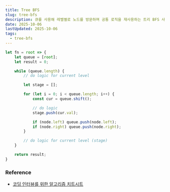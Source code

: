 ```yaml
---
title: Tree BFS
slug: tree-bfs
description: 큐를 사용해 레벨별로 노드를 방문하며 공통 로직을 재사용하는 트리 BFS 사고 흐름 정리
date: 2025-10-06
lastUpdated: 2025-10-06
tags:
  - tree-bfs
---
```



```typescript
let fn = root => {
    let queue = [root];
    let result = 0;

    while (queue.length) {
        // do logic for current level

        let stage = [];

        for (let i = 0; i < queue.length; i++) {
            const cur = queue.shift();

            // do logic
            stage.push(cur.val);

            if (node.left) queue.push(node.left);
            if (node.right) queue.push(node.right);
        }

        // do logic for current level (stage)
    }

    return result;
}
```

### Reference

- [코딩 인터뷰를 위한 알고리즘 치트시트](https://www.aladin.co.kr/shop/wproduct.aspx?ItemId=301923855&start=slayer)
